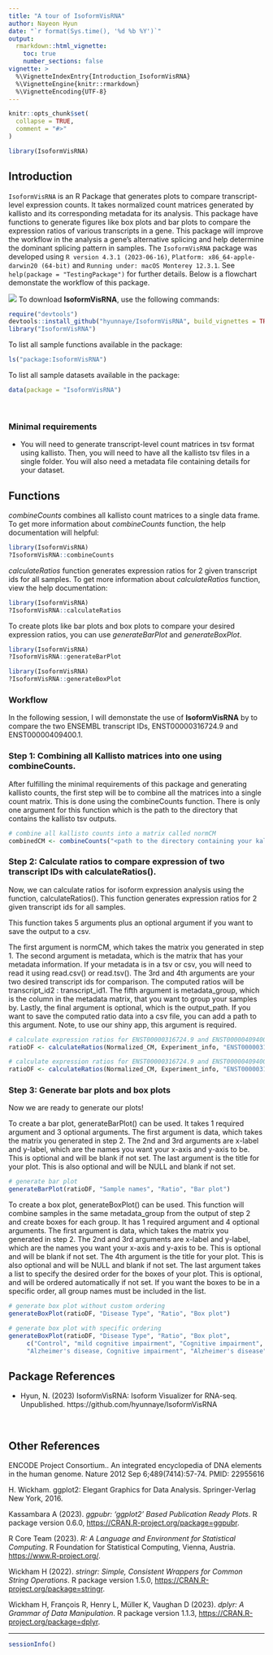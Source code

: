 ```yaml
---
title: "A tour of IsoformVisRNA"
author: Nayeon Hyun
date: "`r format(Sys.time(), '%d %b %Y')`"
output: 
  rmarkdown::html_vignette:
    toc: true
    number_sections: false
vignette: >
  %\VignetteIndexEntry{Introduction_IsoformVisRNA}
  %\VignetteEngine{knitr::rmarkdown}
  %\VignetteEncoding{UTF-8}
---
```


```r
knitr::opts_chunk$set(
  collapse = TRUE,
  comment = "#>"
)
```

```r
library(IsoformVisRNA)
```

## Introduction

`IsoformVisRNA` is an R Package that generates plots to compare transcript-level expression counts. 
It takes normalized count matrices generated by kallisto and its corresponding metadata for its analysis.
This package have functions to generate figures like box plots and bar plots to compare the expression ratios of various transcripts in a gene.
This package will improve the workflow in the analysis a gene’s alternative splicing and help determine the dominant splicing pattern in samples.
The `IsoformVisRNA` package was developed using `R version 4.3.1 (2023-06-16)`, `Platform: x86_64-apple-darwin20 (64-bit)` and `Running under: macOS Monterey 12.3.1`. See `help(package = "TestingPackage")` for further details. 
Below is a flowchart demonstate the workflow of this package.

![](../inst/extdata/flowchart.png)
To download **IsoformVisRNA**, use the following commands:

``` r
require("devtools")
devtools::install_github("hyunnaye/IsoformVisRNA", build_vignettes = TRUE)
library("IsoformVisRNA")
```
To list all sample functions available in the package:
``` r
ls("package:IsoformVisRNA")
```

To list all sample datasets available in the package:
``` r
data(package = "IsoformVisRNA")
```

<br>


### Minimal requirements

* You will need to generate transcript-level count matrices in tsv format using kallisto. Then, you will need to have all the kallisto tsv files in a single folder. You will also need a metadata file containing details for your dataset.

## Functions

*combineCounts* combines all kallisto count matrices to a single data frame.
To get more information about *combineCounts* function, the help documentation will helpful:
```r
library(IsoformVisRNA)
?IsoformVisRNA::combineCounts
``` 

*calculateRatios* function generates expression ratios for 2 given transcript ids for all samples.
To get more information about *calculateRatios* function, view the help documentation:
```r
library(IsoformVisRNA)
?IsoformVisRNA::calculateRatios
``` 

To create plots like bar plots and box plots to compare your desired expression ratios, you can use *generateBarPlot* and *generateBoxPlot*.
```r
library(IsoformVisRNA)
?IsoformVisRNA::generateBarPlot
``` 

```r
library(IsoformVisRNA)
?IsoformVisRNA::generateBoxPlot
``` 

### Workflow
In the following session, I will demonstate the use of **IsoformVisRNA** by to compare the two ENSEMBL transcript IDs, ENST00000316724.9 and ENST00000409400.1.

### Step 1: Combining all Kallisto matrices into one using combineCounts.
After fulfilling the minimal requirements of this package and generating kallisto counts, the first step will be to combine all the matrices into a single count matrix. 
This is done using the combineCounts function. There is only one argument for this function which is the path to the directory that contains the kallisto tsv outputs.


``` r
# combine all kallisto counts into a matrix called normCM
combinedCM <- combineCounts("<path to the directory containing your kallisto outputs>")

```

### Step 2: Calculate ratios to compare expression of two transcript IDs with calculateRatios().
Now, we can calculate ratios for isoform expression analysis using the function, calculateRatios(). This function generates expression ratios for 2 given transcript ids for all samples.

This function takes 5 arguments plus an optional argument if you want to save the output to a csv.

The first argument is normCM, which takes the matrix you generated in step 1.
The second argument is metadata, which is the matrix that has your metadata information. If your metadata is in a tsv or csv, you will need to read it using read.csv() or read.tsv().
The 3rd and 4th arguments are your two desired transcript ids for comparison. 
The computed ratios will be transcript_id2 : transcript_id1.
The fifth argument is metadata_group, which is the column in the metadata matrix, that you want to group your samples by.
Lastly, the final argument is optional, which is the output_path. If you want to save the computed ratio data into a csv file, you can add a path to this argument. Note, to use our shiny app, this argument is required.

``` r
# calculate expression ratios for ENST00000316724.9 and ENST00000409400.1 without saving to a CSV.
ratioDF <- calculateRatios(Normalized_CM, Experiment_info, "ENST00000316724.9", "ENST00000409400.1", "Biosample_summary")

# calculate expression ratios for ENST00000316724.9 and ENST00000409400.1 and save to a CSV to use with the shiny app.
ratioDF <- calculateRatios(Normalized_CM, Experiment_info, "ENST00000316724.9", "ENST00000409400.1", "Biosample_summary", "./ratioDF.csv")

```
### Step 3: Generate bar plots and box plots

Now we are ready to generate our plots!

To create a bar plot, generateBarPlot() can be used.
It takes 1 required argument and 3 optional arguments.
The first argument is data, which takes the matrix you generated in step 2.
The 2nd and 3rd arguments are x-label and y-label, which are the names you want your x-axis and y-axis to be. This is optional and will be blank if not set.
The last argument is the title for your plot. This is also optional and will be NULL and blank if not set. 

``` r
# generate bar plot
generateBarPlot(ratioDF, "Sample names", "Ratio", "Bar plot")

```

To create a box plot, generateBoxPlot() can be used. This function will combine samples in the same metadata_group from the output of step 2 and create boxes for each group. 
It has 1 required argument and 4 optional arguments.
The first argument is data, which takes the matrix you generated in step 2.
The 2nd and 3rd arguments are x-label and y-label, which are the names you want your x-axis and y-axis to be. This is optional and will be blank if not set.
The 4th argument is the title for your plot. This is also optional and will be NULL and blank if not set. 
The last argument takes a list to specify the desired order for the boxes of your plot. This is optional, and will be ordered automatically if not set. If you want the boxes to be in a specific order, all group names must be included in the list.

``` r
# generate box plot without custom ordering
generateBoxPlot(ratioDF, "Disease Type", "Ratio", "Box plot")

# generate box plot with specific ordering
generateBoxPlot(ratioDF, "Disease Type", "Ratio", "Box plot",
     c("Control", "mild cognitive impairment", "Cognitive impairment",
     "Alzheimer's disease, Cognitive impairment", "Alzheimer's disease"))

```


## Package References

- Hyun, N. (2023) IsoformVisRNA: Isoform Visualizer for RNA-seq. 
  Unpublished. https://github.com/hyunnaye/IsoformVisRNA

<br>

## Other References

  ENCODE Project Consortium.. An integrated encyclopedia of DNA elements in the human genome. Nature 2012 Sep 6;489(7414):57-74. PMID: 22955616
  
  H. Wickham. ggplot2: Elegant Graphics for Data Analysis. Springer-Verlag New York, 2016.
  
  Kassambara A (2023). _ggpubr: 'ggplot2' Based Publication Ready Plots_. R package version 0.6.0,
  <https://CRAN.R-project.org/package=ggpubr>.
  
  R Core Team (2023). _R: A Language and Environment for Statistical Computing_. R Foundation for Statistical
  Computing, Vienna, Austria. <https://www.R-project.org/>.
  
  Wickham H (2022). _stringr: Simple, Consistent Wrappers for Common String Operations_. R package version
  1.5.0, <https://CRAN.R-project.org/package=stringr>.
  
  Wickham H, François R, Henry L, Müller K, Vaughan D (2023). _dplyr: A Grammar of Data Manipulation_. R
  package version 1.1.3, <https://CRAN.R-project.org/package=dplyr>.
  
----

```r
sessionInfo()
```
